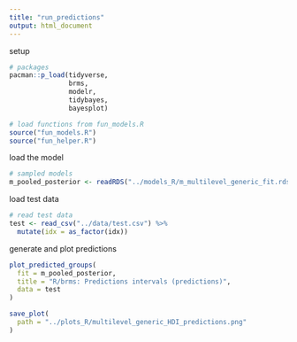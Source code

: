 ```yaml
---
title: "run_predictions"
output: html_document
---
```


setup

```r

# packages
pacman::p_load(tidyverse, 
               brms,
               modelr,
               tidybayes,
               bayesplot)

# load functions from fun_models.R
source("fun_models.R")
source("fun_helper.R")
```

load the model

```r

# sampled models
m_pooled_posterior <- readRDS("../models_R/m_multilevel_generic_fit.rds")

```

load test data

```r

# read test data
test <- read_csv("../data/test.csv") %>%
  mutate(idx = as_factor(idx))

```

generate and plot predictions

```r

plot_predicted_groups(
  fit = m_pooled_posterior,
  title = "R/brms: Predictions intervals (predictions)",
  data = test
)

save_plot(
  path = "../plots_R/multilevel_generic_HDI_predictions.png"
)

```


